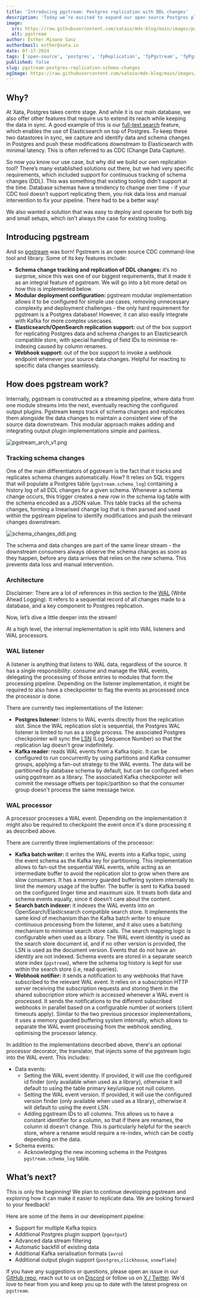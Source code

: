 ```yaml
---
title: 'Introducing pgstream: Postgres replication with DDL changes'
description: 'Today we’re excited to expand our open source Postgres platform with pgstream, a CDC command line tool and library for PostgreSQL with replication support for DDL changes to any provided output.'
image:
  src: https://raw.githubusercontent.com/xataio/mdx-blog/main/images/pgstream/pgstream-banner@2x.png
  alt: pgstream
author: Esther Minano Sanz
authorEmail: esther@xata.io
date: 07-17-2024
tags: ['open-source', 'postgres', 'fpReplication', 'fpPgstream', 'fpPgroll', 'fpPgzx', 'oss']
published: false
slug: pgstream-postgres-replication-schema-changes
ogImage: https://raw.githubusercontent.com/xataio/mdx-blog/main/images/pgstream/pgstream-banner@2x.png
---
```


## Why?

At Xata, Postgres takes centre stage. And while it is our main database, we also offer other features that require us to extend its reach while keeping the data in sync. A good example of this is our [full-text search](https://xata.io/full-text-search) feature, which enables the use of Elasticsearch on top of Postgres. To keep these two datastores in sync, we capture and identify data and schema changes in Postgres and push these modifications downstream to Elasticsearch with minimal latency. This is often referred to as CDC (Change Data Capture).

So now you know our use case, but why did we build our own replication tool? There’s many established solutions out there, but we had very specific requirements, which included support for continuous tracking of schema changes (DDL). This was something that existing tooling didn’t support at the time. Database schemas have a tendency to change over time - if your CDC tool doesn’t support replicating them, you risk data loss and manual intervention to fix your pipeline. There had to be a better way!

We also wanted a solution that was easy to deploy and operate for both big and small setups, which isn’t always the case for existing tooling.

## Introducing pgstream

And so [pgstream](https://github.com/xataio/pgstream) was born! Pgstream is an open source CDC command-line tool and library. Some of its key features include:

- **Schema change tracking and replication of DDL changes:** it’s no surprise, since this was one of our biggest requirements, that it made it as an integral feature of pgstream. We will go into a bit more detail on how this is implemented below.
- **Modular deployment configuration:** pgstream modular implementation allows it to be configured for simple use cases, removing unnecessary complexity and deployment challenges - the only hard requirement for pgstream is a Postgres database! However, it can also easily integrate with Kafka for more complex usecases.
- **Elasticsearch/OpenSearch replication support:** out of the box support for replicating Postgres data and schema changes to an Elasticsearch compatible store, with special handling of field IDs to minimise re-indexing caused by column renames.
- **Webhook support:** out of the box support to invoke a webhook endpoint whenever your source data changes. Helpful for reacting to specific data changes seamlessly.

## How does pgstream work?

Internally, pgstream is constructed as a streaming pipeline, where data from one module streams into the next, eventually reaching the configured output plugins. Pgstream keeps track of schema changes and replicates them alongside the data changes to maintain a consistent view of the source data downstream. This modular approach makes adding and integrating output plugin implementations simple and painless.

![pgstream_arch_v1.png](https://raw.githubusercontent.com/xataio/mdx-blog/main/images/pgstream/pgstream_arch_v1.png)

### Tracking schema changes

One of the main differentiators of pgstream is the fact that it tracks and replicates schema changes automatically. How? It relies on SQL triggers that will populate a Postgres table (`pgstream.schema_log`) containing a history log of all DDL changes for a given schema. Whenever a schema change occurs, this trigger creates a new row in the schema log table with the schema encoded as a JSON value. This table tracks all the schema changes, forming a linearised change log that is then parsed and used within the pgstream pipeline to identify modifications and push the relevant changes downstream.

![schema_changes_ddl.png](https://raw.githubusercontent.com/xataio/mdx-blog/main/images/pgstream/schema_changes_ddl.png)

The schema and data changes are part of the same linear stream - the downstream consumers always observe the schema changes as soon as they happen, before any data arrives that relies on the new schema. This prevents data loss and manual intervention.

### Architecture

Disclaimer: There are a lot of references in this section to the [WAL](https://www.postgresql.org/docs/current/wal-intro.html) (Write Ahead Logging). It refers to a sequential record of all changes made to a database, and a key component to Postgres replication.

Now, let’s dive a little deeper into the stream!

At a high level, the internal implementation is split into WAL listeners and WAL processors.

### WAL listener

A listener is anything that listens to WAL data, regardless of the source. It has a single responsibility: consume and manage the WAL events, delegating the processing of those entries to modules that form the processing pipeline. Depending on the listener implementation, it might be required to also have a checkpointer to flag the events as processed once the processor is done.

There are currently two implementations of the listener:

- **Postgres listener**: listens to WAL events directly from the replication slot. Since the WAL replication slot is sequential, the Postgres WAL listener is limited to run as a single process. The associated Postgres checkpointer will sync the [LSN](https://pgpedia.info/l/LSN-log-sequence-number.html) (Log Sequence Number) so that the replication lag doesn't grow indefinitely.
- **Kafka reader**: reads WAL events from a Kafka topic. It can be configured to run concurrently by using partitions and Kafka consumer groups, applying a fan-out strategy to the WAL events. The data will be partitioned by database schema by default, but can be configured when using pgstream as a library. The associated Kafka checkpointer will commit the message offsets per topic/partition so that the consumer group doesn't process the same message twice.

### WAL processor

A processor processes a WAL event. Depending on the implementation it might also be required to checkpoint the event once it's done processing it as described above.

There are currently three implementations of the processor:

- **Kafka batch writer:** it writes the WAL events into a Kafka topic, using the event schema as the Kafka key for partitioning. This implementation allows to fan-out the sequential WAL events, while acting as an intermediate buffer to avoid the replication slot to grow when there are slow consumers. It has a memory guarded buffering system internally to limit the memory usage of the buffer. The buffer is sent to Kafka based on the configured linger time and maximum size. It treats both data and schema events equally, since it doesn't care about the content.
- **Search batch indexer:** it indexes the WAL events into an OpenSearch/Elasticsearch compatible search store. It implements the same kind of mechanism than the Kafka batch writer to ensure continuous processing from the listener, and it also uses a batching mechanism to minimise search store calls. The search mapping logic is configurable when used as a library. The WAL event identity is used as the search store document id, and if no other version is provided, the LSN is used as the document version. Events that do not have an identity are not indexed. Schema events are stored in a separate search store index (`pgstream`), where the schema log history is kept for use within the search store (i.e, read queries).
- **Webhook notifier:** it sends a notification to any webhooks that have subscribed to the relevant WAL event. It relies on a subscription HTTP server receiving the subscription requests and storing them in the shared subscription store which is accessed whenever a WAL event is processed. It sends the notifications to the different subscribed webhooks in parallel based on a configurable number of workers (client timeouts apply). Similar to the two previous processor implementations, it uses a memory guarded buffering system internally, which allows to separate the WAL event processing from the webhook sending, optimising the processor latency.

In addition to the implementations described above, there's an optional processor decorator, the translator, that injects some of the pgstream logic into the WAL event. This includes:

- Data events:
  - Setting the WAL event identity. If provided, it will use the configured id finder (only available when used as a library), otherwise it will default to using the table primary key/unique not null column.
  - Setting the WAL event version. If provided, it will use the configured version finder (only available when used as a library), otherwise it will default to using the event LSN.
  - Adding pgstream IDs to all columns. This allows us to have a constant identifier for a column, so that if there are renames, the column id doesn't change. This is particularly helpful for the search store, where a rename would require a re-index, which can be costly depending on the data.
- Schema events:
  - Acknowledging the new incoming schema in the Postgres `pgstream.schema_log` table.

## What’s next?

This is only the beginning! We plan to continue developing pgstream and exploring how it can make it easier to replicate data. We are looking forward to your feedback!

Here are some of the items in our development pipeline:

- Support for multiple Kafka topics
- Additional Postgres plugin support (`pgoutput`)
- Advanced data stream filtering
- Automatic backfill of existing data
- Additional Kafka serialisation formats (`avro`)
- Additional output plugin support (`postgres`,`clickhouse`, `snowflake`)

If you have any suggestions or questions, please open an issue in our [GitHub repo](https://github.com/xataio/pgstream), reach out to us on [Discord](https://xata.io/discord) or follow us on [X / Twitter](https://twitter.com/xata). We'd love to hear from you and keep you up to date with the latest progress on `pgstream`.
